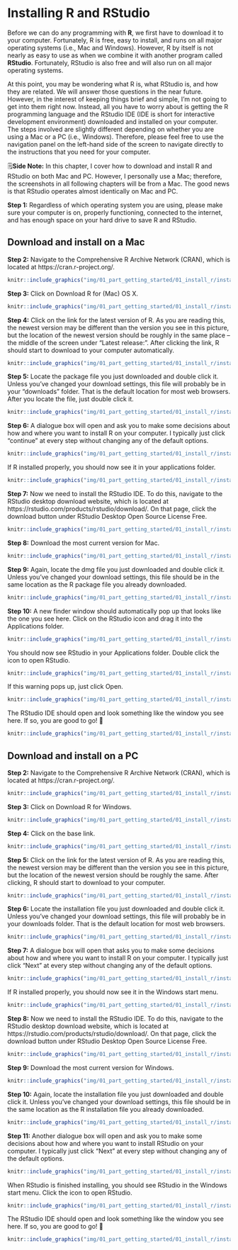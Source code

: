 # Installing R and RStudio

Before we can do any programming with **R**, we first have to download it to your computer. Fortunately, R is free, easy to install, and runs on all major operating systems (i.e., Mac and Windows). However, R by itself is not nearly as easy to use as when we combine it with another program called **RStudio**. Fortunately, RStudio is also free and will also run on all major operating systems. 

At this point, you may be wondering what R is, what RStudio is, and how they are related. We will answer those questions in the near future. However, in the interest of keeping things brief and simple, I’m not going to get into them right now. Instead, all you have to worry about is getting the R programming language and the RStudio IDE (IDE is short for interactive development environment) downloaded and installed on your computer. The steps involved are slightly different depending on whether you are using a Mac or a PC (i.e., Windows). Therefore, please feel free to use the navigation panel on the left-hand side of the screen to navigate directly to the instructions that you need for your computer.

<p class="note"> 🗒**Side Note:** In this chapter, I cover how to download and install R and RStudio on both Mac and PC. However, I personally use a Mac; therefore, the screenshots in all following chapters will be from a Mac. The good news is that RStudio operates almost identically on Mac and PC. </p>

**Step 1:** Regardless of which operating system you are using, please make sure your computer is on, properly functioning, connected to the internet, and has enough space on your hard drive to save R and RStudio.

## Download and install on a Mac

**Step 2:** Navigate to the Comprehensive R Archive Network (CRAN), which is located at https://cran.r-project.org/.

```r
knitr::include_graphics("img/01_part_getting_started/01_install_r/install_r_mac/cran.png")
```

**Step 3:** Click on Download R for (Mac) OS X.

```r
knitr::include_graphics("img/01_part_getting_started/01_install_r/install_r_mac/download_r.png")
```

**Step 4:** Click on the link for the latest version of R. As you are reading this, the newest version may be different than the version you see in this picture, but the location of the newest version should be roughly in the same place -- the middle of the screen under “Latest release:”. After clicking the link, R should start to download to your computer automatically.

```r
knitr::include_graphics("img/01_part_getting_started/01_install_r/install_r_mac/r_version.png")
```

**Step 5:** Locate the package file you just downloaded and double click it. Unless you’ve changed your download settings, this file will probably be in your "downloads" folder. That is the default location for most web browsers. After you locate the file, just double click it.

```r
knitr::include_graphics("img/01_part_getting_started/01_install_r/install_r_mac/install_r1.png")
```

**Step 6:** A dialogue box will open and ask you to make some decisions about how and where you want to install R on your computer. I typically just click “continue” at every step without changing any of the default options. 

```r
knitr::include_graphics("img/01_part_getting_started/01_install_r/install_r_mac/install_r2.png")
```

If R installed properly, you should now see it in your applications folder.

```r
knitr::include_graphics("img/01_part_getting_started/01_install_r/install_r_mac/view_r.png")
```

**Step 7:** Now we need to install the RStudio IDE. To do this, navigate to the RStudio desktop download website, which is located at https://rstudio.com/products/rstudio/download/. On that page, click the download button under RStudio Desktop Open Source License Free.

```r
knitr::include_graphics("img/01_part_getting_started/01_install_r/install_r_mac/download_rstudio1.png")
```

**Step 8:** Download the most current version for Mac.

```r
knitr::include_graphics("img/01_part_getting_started/01_install_r/install_r_mac/download_rstudio2.png")
```

**Step 9:** Again, locate the dmg file you just downloaded and double click it. Unless you’ve changed your download settings, this file should be in the same location as the R package file you already downloaded.

```r
knitr::include_graphics("img/01_part_getting_started/01_install_r/install_r_mac/install_rstudio1.png")
```

**Step 10:** A new finder window should automatically pop up that looks like the one you see here. Click on the RStudio icon and drag it into the Applications folder.

```r
knitr::include_graphics("img/01_part_getting_started/01_install_r/install_r_mac/install_rstudio2.png")
```

You should now see RStudio in your Applications folder. Double click the icon to open RStudio.

```r
knitr::include_graphics("img/01_part_getting_started/01_install_r/install_r_mac/open_rstudio.png")
```

If this warning pops up, just click Open.

```r
knitr::include_graphics("img/01_part_getting_started/01_install_r/install_r_mac/open_warning.png")
```

The RStudio IDE should open and look something like the window you see here. If so, you are good to go! 🎉

```r
knitr::include_graphics("img/01_part_getting_started/01_install_r/install_r_mac/view_rstudio.png")
```

## Download and install on a PC

**Step 2:** Navigate to the Comprehensive R Archive Network (CRAN), which is located at https://cran.r-project.org/.

```r
knitr::include_graphics("img/01_part_getting_started/01_install_r/install_r_windows/cran.png")
```

**Step 3:** Click on Download R for Windows.

```r
knitr::include_graphics("img/01_part_getting_started/01_install_r/install_r_windows/download_r1.png")
```

**Step 4:** Click on the base link.

```r
knitr::include_graphics("img/01_part_getting_started/01_install_r/install_r_windows/download_r2.png")
```

**Step 5:** Click on the link for the latest version of R. As you are reading this, the newest version may be different than the version you see in this picture, but the location of the newest version should be roughly the same. After clicking, R should start to download to your computer.

```r
knitr::include_graphics("img/01_part_getting_started/01_install_r/install_r_windows/download_r3.png")
```

**Step 6:** Locate the installation file you just downloaded and double click it. Unless you’ve changed your download settings, this file will probably be in your downloads folder. That is the default location for most web browsers. 

```r
knitr::include_graphics("img/01_part_getting_started/01_install_r/install_r_windows/install_r1.png")
```

**Step 7:** A dialogue box will open that asks you to make some decisions about how and where you want to install R on your computer. I typically just click “Next” at every step without changing any of the default options. 

```r
knitr::include_graphics("img/01_part_getting_started/01_install_r/install_r_windows/install_r2.png")
```

If R installed properly, you should now see it in the Windows start menu.

```r
knitr::include_graphics("img/01_part_getting_started/01_install_r/install_r_windows/view_r.png")
```

**Step 8:** Now we need to install the RStudio IDE. To do this, navigate to the RStudio desktop download website, which is located at https://rstudio.com/products/rstudio/download/. On that page, click the download button under RStudio Desktop Open Source License Free.

```r
knitr::include_graphics("img/01_part_getting_started/01_install_r/install_r_windows/download_rstudio1.png")
```

**Step 9:** Download the most current version for Windows.

```r
knitr::include_graphics("img/01_part_getting_started/01_install_r/install_r_windows/download_rstudio2.png")
```

**Step 10:** Again, locate the installation file you just downloaded and double click it. Unless you’ve changed your download settings, this file should be in the same location as the R installation file you already downloaded.

```r
knitr::include_graphics("img/01_part_getting_started/01_install_r/install_r_windows/install_rstudio1.png")
```

**Step 11:** Another dialogue box will open and ask you to make some decisions about how and where you want to install RStudio on your computer. I typically just click “Next” at every step without changing any of the default options. 

```r
knitr::include_graphics("img/01_part_getting_started/01_install_r/install_r_windows/install_rstudio2.png")
```

When RStudio is finished installing, you should see RStudio in the Windows start menu. Click the icon to open RStudio.

```r
knitr::include_graphics("img/01_part_getting_started/01_install_r/install_r_windows/view_rstudio1.png")
```

The RStudio IDE should open and look something like the window you see here. If so, you are good to go! 🎉

```r
knitr::include_graphics("img/01_part_getting_started/01_install_r/install_r_windows/view_rstudio2.png")
```
